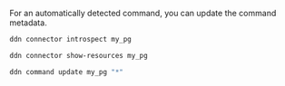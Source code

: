 For an automatically detected command, you can update the command metadata.

```bash title="Use the DDN CLI to introspect your PostgreSQL database:"
ddn connector introspect my_pg
```

```sh title="Show the resources discovered from your PostgreSQL database:"
ddn connector show-resources my_pg
```

```sh title="Then, update your commands:"
ddn command update my_pg "*"
```
